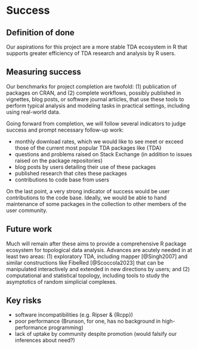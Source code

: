 # Success
<!-- 
Projects should have a definition of done that is measurable, and a thorough understanding going in of what the risks are to delivery 
-->

## Definition of done
<!-- 
What does success look like? 
-->

Our aspirations for this project are a more stable TDA ecosystem in R that supports greater efficiency of TDA research and analysis by R users.

## Measuring success
<!-- 
How will we know when success is achieved, what markers can we use along the way 
-->

Our benchmarks for project completion are twofold: (1) publication of packages on CRAN, and (2) complete workflows, possibly published in vignettes, blog posts, or software journal articles, that use these tools to perform typical analysis and modeling tasks in practical settings, including using real-world data.

Going forward from completion, we will follow several indicators to judge success and prompt necessary follow-up work:

* monthly download rates, which we would like to see meet or exceed those of the current most popular TDA packages like {TDA}
* questions and problems raised on Stack Exchange (in addition to issues raised on the package repositories)
* blog posts by users detailing their use of these packages
* published research that cites these packages
* contributions to code base from users

On the last point, a very strong indicator of success would be user contributions to the code base. Ideally, we would be able to hand maintenance of some packages in the collection to other members of the user community.

## Future work
<!-- 
How could this be extended / developed in the future by yourself and/or the community in general?
-->

Much will remain after these aims to provide a comprehensive R package ecosystem for topological data analysis.
Advances are acutely needed in at least two areas: (1) exploratory TDA, including mapper [@Singh2007] and similar constructions like FibeRed [@Scoccola2023] that can be manipulated interactively and extended in new directions by users; and (2) computational and statistical topology, including tools to study the asymptotics of random simplicial complexes.

## Key risks
<!-- 
What sort of things could come up that can delay or break the project?

 - [ ] People
 - [ ] Processes
 - [ ] Tooling & Technology
 - [ ] Costs
-->

* software incompatibilities (e.g. Ripser & {Rcpp})
* poor performance (Brunson, for one, has no background in high-performance programming)
* lack of uptake by community despite promotion (would falsify our inferences about need?)

